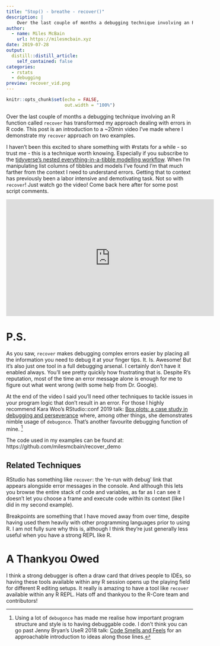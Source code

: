 ```yaml
---
title: "Stop() - breathe - recover()"
description: |
    Over the last couple of months a debugging technique involving an R function called `recover` has transformed my approach dealing with errors in R code. This post is an introduction to a ~20min video I've made where I demonstrate my `recover` approach on two examples.
author:
  - name: Miles McBain
    url: https://milesmcbain.xyz
date: 2019-07-28
output:
  distill::distill_article:
    self_contained: false
categories:
  - rstats
  - debugging
preview: recover_vid.png
---
```


```r
knitr::opts_chunk$set(echo = FALSE,
                      out.width = "100%")
```
Over the last couple of months a debugging technique involving an R function called `recover` has transformed my approach dealing with errors in R code. This post is an introduction to a ~20min video I've made where I demonstrate my `recover` approach on two examples.

I haven't been this excited to share something with #rstats for a while - so trust me - this is a technique worth knowing.  Especially if you subscribe to the [tidyverse's nested everything-in-a-tibble modelling workflow](https://www.youtube.com/watch?v=go5Au01Jrvs). When I'm manipulating list columns of tibbles and models I've found I'm that much farther from the context I need to understand errors. Getting that to context has previously been a labor intensive and demotivating task. Not so with `recover`! Just watch go the video! Come back here after for some post script comments.

<iframe width="560" height="315" src="https://www.youtube.com/embed/M5n_2jmdJ_8" frameborder="0" allow="accelerometer; autoplay; encrypted-media; gyroscope; picture-in-picture" allowfullscreen></iframe>

# P.S.
As you saw, `recover` makes debugging complex errors easier by placing all the information you need to debug it at your finger tips. It. Is. Awesome! But it's also just one tool in a full debugging arsenal. I certainly don't have it enabled always. You'll see pretty quickly how frustrating that is. Despite R's reputation, most of the time an error message alone is enough for me to figure out what went wrong (with some help from Dr. Google). 

At the end of the video I said you'll need other techniques to tackle issues in your program logic that don't result in an error. For those I highly recommend Kara Woo's RStudio::conf 2019 talk: [Box plots: a case study in debugging and perseverance](https://resources.rstudio.com/rstudio-conf-2019/box-plots-a-case-study-in-debugging-and-perseverance) where, among other things, she demonstrates nimble usage of `debugonce`. That's another favourite debugging function of mine. ^[Using a lot of `debugonce` has made me realise how important program structure and style is to having debuggable code. I don't think you can go past Jenny Bryan's UseR 2018 talk: [Code Smells and Feels](https://github.com/jennybc/code-smells-and-feels) for an approachable introduction to ideas along those lines.]

The code used in my examples can be found at: https://github.com/milesmcbain/recover_demo

## Related Techniques

RStudio has something like `recover`: the 're-run with debug' link that appears alongside error messages in the console. And although this lets you browse the entire stack of code and variables, as far as I can see it doesn't let you choose a frame and execute code within its context (like I did in my second example).

Breakpoints are something that I have moved away from over time, despite having used them heavily with other programming languages prior to using R. I am not fully sure why this is, although I think they're just generally less useful when you have a strong REPL like R.

# A Thankyou Owed

I think a strong debugger is often a draw card that drives people to IDEs, so having these tools available within any R session opens up the playing field for different R editing setups. It really is amazing to have a tool like `recover` available within any R REPL. Hats off and thankyou to the R-Core team and contributors!

